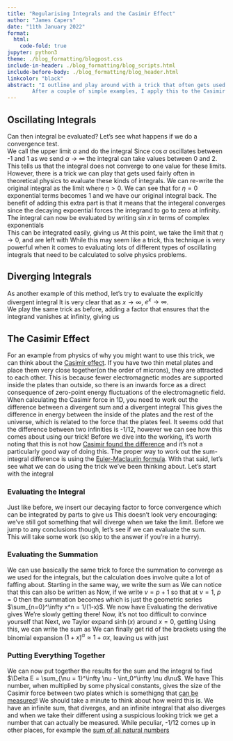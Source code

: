 ```yaml
---
title: "Regularising Integrals and the Casimir Effect"
author: "James Capers"
date: "11th January 2022"
format: 
  html:
    code-fold: true
jupyter: python3
theme: ./blog_formatting/blogpost.css
include-in-header: ./blog_formatting/blog_scripts.html
include-before-body: ./blog_formatting/blog_header.html
linkcolor: "black"
abstract: "I outline and play around with a trick that often gets used to regularise oscillating and divergent integrals.
		After a couple of simple examples, I apply this to the Casimir effect and show the the difference between an diverging series and a diverging integral is -1/12."
---
```


## Oscillating Integrals 

Can then integral 
\begin{equation} 
	I = \int_0^\infty \sin x dx 
\end{equation}
be evaluated?
Let's see what happens if we do a convergence test.  
We call the upper limit $\alpha$ and do the integral
\begin{align} 
	I &= \int_0^\alpha \sin x dx \\
	&= -\left[ \cos x \right]_0^\alpha \\
	&= -\cos \alpha + \cos 0 \\
	&= 1 - \cos \alpha . 
\end{align}
Since $\cos \alpha$ oscillates between -1 and 1 as we send $\alpha \rightarrow \infty$ the integral can take values between 0 and 2.
This tells us that the integral does not converge to one value for these limits. <br>
However, there is a trick we can play that gets used fairly often in theoretical physics to evaluate these kinds of integrals.
We can re-write the original integral as the limit 
\begin{equation} 
	I = \lim_{\eta \rightarrow 0} \int_0^\infty e^{-\eta x} \sin x dx ,
\end{equation}
where $\eta > 0$.
We can see that for $\eta = 0$ exponential terms becomes 1 and we have our original integral back.
The benefit of adding this extra part is that it means that the integeral converges since the decaying expoential forces the integrand to go to zero at infinity.
The integral can now be evaluated by writing $\sin x$ in terms of complex exponentials  
\begin{align} 
	I &= \lim_{\eta \rightarrow 0} \frac{1}{2i} \int_0^\infty e^{-\eta x} \left( e^{ix} - e^{-ix} \right) dx , \\
	&= \lim_{\eta \rightarrow 0} \frac{1}{2i} \int_0^\infty \left( e^{-x(\eta - i)}  - e^{-x(\eta + i)} \right) dx . \\
\end{align}
This can be integrated easily, giving us 
\begin{align} 
	I &= \lim_{\eta \rightarrow 0} \frac{1}{2i} \int_0^\infty \left( e^{-x(\eta - i)}  - e^{-x(\eta + i)} \right) dx , \\
	&= \lim_{\eta \rightarrow 0} \frac{1}{2i} \left[ \frac{-1}{\eta - i} e^{-x(\eta - i)}  + \frac{1}{i + \eta} e^{-x(i + \eta)} \right]_0^\infty , \\
	&= \lim_{\eta \rightarrow 0} \frac{1}{2i} \left( \frac{1}{\eta - i} - \frac{1}{i + \eta} \right) .
\end{align}
At this point, we take the limit that $\eta \rightarrow 0$, and are left with 
\begin{align} 
	I &= \frac{1}{2i} \left( \frac{1}{- i} - \frac{1}{i} \right) \\
	&= \frac{1}{2i} \left( i - (-i) \right) = \frac{2i}{2i} \\
	&= 1 .
\end{align}
While this may seem like a trick, this technique is very powerful when it comes to evaluating lots of different types of oscillating integrals that need to be calculated to solve physics problems.

## Diverging Integrals 

As another example of this method, let's try to evaluate the explicitly divergent integral
\begin{equation}  
	I = \int_0^\infty e^x dx . 
\end{equation}
It is very clear that as $x \rightarrow \infty$, $e^x \rightarrow \infty$.  
We play the same trick as before, adding a factor that ensures that the integrand vanishes at infinity, giving us
\begin{align} 
	I &= \lim_{\eta \rightarrow 0} \int_0^\infty e^x e^{-\eta x} dx \\
	&= \lim_{\eta \rightarrow 0} \int_0^\infty e^{-x(\eta - 1)} dx \\
	&= \lim_{\eta \rightarrow 0} \left[ \frac{-1}{\eta - 1} e^{-x(\eta - 1)} \right]_0^\infty \\
	&= \lim_{\eta \rightarrow 0} \frac{1}{\eta - 1} \\
	&= -1 .
\end{align}

## The Casimir Effect

For an example from physics of why you might want to use this trick, we can think about the [Casimir effect](https://en.wikipedia.org/wiki/Casimir_effect).
If you have two thin metal plates and place them very close together(on the order of microns), they are attracted to each other.
This is because fewer electromagnetic modes are supported inside the plates than outside, so there is an inwards force as a direct consequence of zero-point energy fluctuations of the electromagnetic field.
When calculating the Casimir force in 1D, you need to work out the difference between a divergent sum and a divergent integral
\begin{equation} 
	\Delta E \propto \sum_{\nu = 1}^\infty \nu - \int_0^\infty \nu d\nu = \frac{-1}{12}.
\end{equation}
This gives the difference in energy between the inside of the plates and the rest of the universe, which is related to the force that the plates feel.
It seems odd that the difference between two infinities is -1/12, however we can see how this comes about using our trick!
Before we dive into the working, it's worth noting that this is not how [Casimir found the difference](https://www.mit.edu/~kardar/research/seminars/Casimir/Casimir1948.pdf) and it's not a particularly good way of doing this.
The proper way to work out the sum-integral difference is using the [Euler-Maclaurin formula](https://en.wikipedia.org/wiki/Euler–Maclaurin_formula). 
With that said, let's see what we can do using the trick we've been thinking about.
Let's start with the integral

### Evaluating the Integral

Just like before, we insert our decaying factor to force convergence
\begin{equation}  
	I = \int_0^\infty \nu d\nu = \lim_{\eta \rightarrow 0} \int_0^\infty \nu e^{-\eta \nu} d\nu ,
\end{equation}
which can be integrated by parts to give us 
\begin{align}  
	I &= \lim_{\eta \rightarrow 0} \left( \left[ -\frac{\nu e^{-\eta \nu}}{\eta} \right]_0^\infty + \frac{1}{\eta} \int_0^\infty e^{-\eta \nu} d\nu \right) \\
	&= \lim_{\eta \rightarrow 0} \frac{1}{\eta} \int_0^\infty e^{-\eta \nu} d\nu \\
	&= \lim_{\eta \rightarrow 0} -\frac{1}{\eta^2} \left[ e^{-\eta \nu} \right]_0^\infty \\
	&= \lim_{\eta \rightarrow 0} -\frac{1}{\eta^2}(0 - 1) \\
	&= \lim_{\eta \rightarrow 0} \frac{1}{\eta^2} .
\end{align}
This doesn't look very encouraging: we've still got something that will diverge when we take the limit.
Before we jump to any conclusions though, let's see if we can evaluate the sum.  
This will take some work (so skip to the answer if you're in a hurry).

### Evaluating the Summation 

We can use basically the same trick to force the summation to converge as we used for the integrals, but the calculation does involve quite a lot of faffing about.
Starting in the same way, we write the sum as 
\begin{equation} 
	S = \lim_{\eta \rightarrow 0} \sum_{\nu = 1}^\infty \nu e^{-\eta \nu} .
\end{equation}
We can notice that this can also be written as 
\begin{align} 
	S &= \lim_{\eta \rightarrow 0} \left( -\frac{\partial}{\partial \eta} \sum_{\nu = 1}^\infty e^{-\eta \nu} \right) , \\
	&= \lim_{\eta \rightarrow 0} \left( -\frac{\partial}{\partial \eta} \sum_{\nu = 1}^\infty \left[ e^{-\eta} \right]^\nu \right) . 
\end{align}
Now, if we write $\nu = p+1$ so that at $\nu = 1$, $p = 0$ then the summation becomes
\begin{equation} 
	S = \lim_{\eta \rightarrow 0} \left( -\frac{\partial}{\partial \eta} \sum_{p = 0}^\infty e^{-\eta} \left( e^{-\eta} \right)^p \right) ,
\end{equation}
which is just the geometric series $\sum_{n=0}^\infty x^n = 1/(1-x)$.
We now have 
\begin{equation} 
	S = \lim_{\eta \rightarrow 0} \left( -\frac{\partial}{\partial \eta} \frac{e^{-\eta}}{(1-e^{-\eta})} \right) . 
\end{equation}
Evaluating the derivative gives 
\begin{equation}  
	S = \lim_{\eta \rightarrow 0} \frac{e^{-\eta}}{(1 - e^{-\eta})^2} .
\end{equation}
We're slowly getting there!
Now, it's not too difficult to convince yourself that 
\begin{equation} 
	\frac{1}{4 \sinh^2 (\eta /2)} = \frac{e^{-\eta}}{(1 - e^{-\eta})^2} . 
\end{equation}
Next, we Taylor expand $\sinh (x)$ around $x=0$, getting
\begin{align} 
	\sinh (x) &\approx \sinh (0) + x \cosh (0) + \frac{x^2}{2!} \sinh (0) + + \frac{x^3}{3!} \cosh (0) \\
	&= x + \frac{x^3}{3!} + \ldots
\end{align}
Using this, we can write the sum as 
\begin{align}  
	S &= \lim_{\eta \rightarrow 0} \left[ \frac{1}{4} \left( \sinh \frac{\eta}{2} \right)^{-2} \right] \\
	&= \lim_{\eta \rightarrow 0} \left[ \frac{1}{4} \left( \frac{\eta}{2} + \frac{\eta^3}{48} + \ldots \right)^{-2} \right] \\
	&= \lim_{\eta \rightarrow 0} \left[ \frac{1}{\eta^2} \left( 1 + \frac{\eta^2}{24} + \ldots \right)^{-2} \right]
\end{align}
We can finally get rid of the brackets using the binomial expansion $(1+x)^\alpha \approx 1 + \alpha x$, leaving us with just
\begin{equation}  
	S = \lim_{\eta \rightarrow 0} \left( \frac{1}{\eta^2} - \frac{1}{12}\right) .
\end{equation}

### Putting Everything Together 

We can now put together the results for the sum and the integral to find $\Delta E = \sum_{\nu = 1}^\infty \nu - \int_0^\infty \nu d\nu$.
We have 
\begin{align}  	
	\Delta E &= \lim_{\eta \rightarrow 0} \left[ \frac{1}{\eta^2} - \frac{1}{12} - \frac{1}{\eta^2} \right] \\
	&= -\frac{1}{12} .
\end{align}
This number, when multiplied by some physical constants, gives the size of the Casimir force between two plates which is somethigng that [can be measured](https://journals.aps.org/prl/abstract/10.1103/PhysRevLett.78.5)!
We should take a minute to think about how weird this is.
We have an infinite sum, that diverges, and an infinite integral that also diverges and when we take their different using a suspicious looking trick we get a number that can actually be measured.
While peculiar, -1/12 comes up in other places, for example the [sum of all natural numbers](https://www.youtube.com/watch?v=w-I6XTVZXww)
